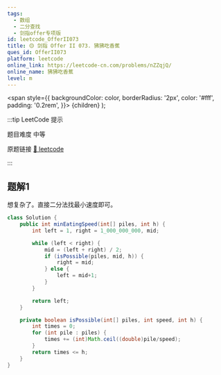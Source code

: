 ```yaml
---
tags:
  - 数组
  - 二分查找
  - 剑指offer专项版
id: leetcode_OfferII073
title: 🟡 剑指 Offer II 073. 狒狒吃香蕉
ques_id: OfferII073
platform: leetcode
online_link: https://leetcode-cn.com/problems/nZZqjQ/
online_name: 狒狒吃香蕉
level: m
---
```


  <span
    style={{
      backgroundColor: color,
      borderRadius: '2px',
      color: '#fff',
      padding: '0.2rem',
    }}>
    {children}
  </span>
);

:::tip LeetCode 提示

题目难度 <Highlight color="#ffc01e">中等</Highlight>

原题链接 [🔗 leetcode](https://leetcode-cn.com/problems/nZZqjQ/)

:::

## 题解1

想复杂了。直接二分法找最小速度即可。

```java
class Solution {
    public int minEatingSpeed(int[] piles, int h) {
        int left = 1, right = 1_000_000_000, mid;

        while (left < right) {
            mid = (left + right) / 2;
            if (isPossible(piles, mid, h)) {
                right = mid;
            } else {
                left = mid+1;
            }
        }

        return left;
    }

    private boolean isPossible(int[] piles, int speed, int h) {
        int times = 0;
        for (int pile : piles) {
            times += (int)Math.ceil((double)pile/speed);
        }
        return times <= h;
    }
}
```

